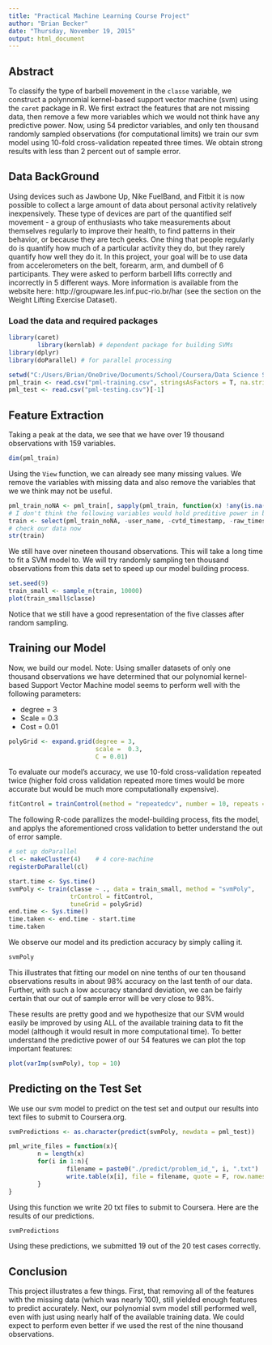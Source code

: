 ```yaml
---
title: "Practical Machine Learning Course Project"
author: "Brian Becker"
date: "Thursday, November 19, 2015"
output: html_document
---
```

## Abstract
To classify the type of barbell movement in the `classe` variable, we construct a polynnomial kernel-based support vector machine (svm) using the `caret` package in R. We first extract the features that are not missing data, then remove a few more variables which we would not think have any predictive power. Now, using 54 predictor variables, and only ten thousand randomly sampled observations (for computational limits) we train our svm model using 10-fold cross-validation repeated three times. We obtain strong results with less than 2 percent out of sample error.


## Data BackGround
Using devices such as Jawbone Up, Nike FuelBand, and Fitbit it is now possible to collect a large amount of data about personal activity relatively inexpensively. These type of devices are part of the quantified self movement - a group of enthusiasts who take measurements about themselves regularly to improve their health, to find patterns in their behavior, or because they are tech geeks. One thing that people regularly do is quantify how much of a particular activity they do, but they rarely quantify how well they do it. In this project, your goal will be to use data from accelerometers on the belt, forearm, arm, and dumbell of 6 participants. They were asked to perform barbell lifts correctly and incorrectly in 5 different ways. More information is available from the website here: http://groupware.les.inf.puc-rio.br/har (see the section on the Weight Lifting Exercise Dataset). 

### Load the data and required packages
```r
library(caret)
        library(kernlab) # dependent package for building SVMs
library(dplyr)
library(doParallel) # for parallel processing

setwd("C:/Users/Brian/OneDrive/Documents/School/Coursera/Data Science Specialization/08 Practical Machine Learning")
pml_train <- read.csv("pml-training.csv", stringsAsFactors = T, na.strings = c("", "NA"))[-1]
pml_test <- read.csv("pml-testing.csv")[-1]
```

## Feature Extraction
Taking a peak at the data, we see that we have over 19 thousand observations with 159 variables. 
```r
dim(pml_train)
```

Using the `View` function, we can already see many missing values. We remove the variables with missing data and also remove the variables that we we think may not be useful.
```r
pml_train_noNA <- pml_train[, sapply(pml_train, function(x) !any(is.na(x))) ]
# I don't think the following variables would hold preditive power in barbell movements
train <- select(pml_train_noNA, -user_name, -cvtd_timestamp, -raw_timestamp_part_1, -raw_timestamp_part_2)
# check our data now
str(train)
```

We still have over nineteen thousand observations. This will take a long time to fit a SVM model to. We will try randomly sampling ten thousand observations from this data set to speed up our model building process.
```r
set.seed(9)
train_small <- sample_n(train, 10000)
plot(train_small$classe)
```

Notice that we still have a good representation of the five classes after random sampling. 

## Training our Model
Now, we build our model. Note: Using smaller datasets of only one thousand observations we have determined that our polynomial kernel-based Support Vector Machine model seems to perform well with the following parameters:

- degree = 3
- Scale = 0.3
- Cost = 0.01
```r
polyGrid <- expand.grid(degree = 3,
                        scale =  0.3,
                        C = 0.01)
```

To evaluate our model's accuracy, we use 10-fold cross-validation repeated twice (higher fold cross validation repeated more times would be more accurate but would be much more computationally expensive).
```r
fitControl = trainControl(method = "repeatedcv", number = 10, repeats = 3)
```

The following R-code parallizes the model-building process, fits the model, and applys the aforementioned cross validation to better understand the out of error sample.

```r
# set up doParallel 
cl <- makeCluster(4)    # 4 core-machine
registerDoParallel(cl)

start.time <- Sys.time()
svmPoly <- train(classe ~ ., data = train_small, method = "svmPoly",
                 trControl = fitControl,
                 tuneGrid = polyGrid)
end.time <- Sys.time()
time.taken <- end.time - start.time
time.taken
```

We observe our model and its prediction accuracy by simply calling it.
```r
svmPoly
```

This illustrates that fitting our model on nine tenths of our ten thousand observations results in about 98% accuracy on the last tenth of our data. Further, with such a low accuracy standard deviation, we can be fairly certain that our out of sample error will be very close to 98%.

These results are pretty good and we hypothesize that our SVM would easily be improved by using ALL of the available training data to fit the model (although it would result in more computational time). To better understand the predictive power of our 54 features we can plot the top important features:
```r
plot(varImp(svmPoly), top = 10)
```

## Predicting on the Test Set
We use our svm model to predict on the test set and output our results into text files to submit to Coursera.org.
```r
svmPredictions <- as.character(predict(svmPoly, newdata = pml_test))

pml_write_files = function(x){
        n = length(x)
        for(i in 1:n){
                filename = paste0("./predict/problem_id_", i, ".txt")
                write.table(x[i], file = filename, quote = F, row.names = F, col.names = F)
        }
}
```

Using this function we write 20 txt files to submit to Coursera. Here are the results of our predictions.
```r
svmPredictions
```

Using these predictions, we submitted 19 out of the 20 test cases correctly.

## Conclusion
This project illustrates a few things. First, that removing all of the features with the missing data (which was nearly 100), still yielded enough features to predict accurately. Next, our polynomial svm model still performed well, even with just using nearly half of the available training data. We could expect to perform even better if we used the rest of the nine thousand observations.